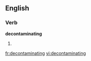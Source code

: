 
==English==

===Verb===
'''decontaminating'''

# {{present participle of|[[decontaminate]]}}

[[fr:decontaminating]]
[[vi:decontaminating]]